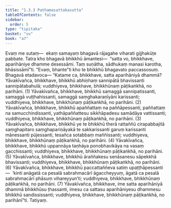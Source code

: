 ```yaml
---
title: "1.3.3 Paṭhamasattakasutta"
tableOfContents: false
sidebar:
  order: 5
type: "tipitaka"
basket: "su"
book: "a7"
---
```



<DynamicBreadcrumb />

<Division number="23" book="a7" bookNo="16" page="412">

<Paragraph number="118" book="a7">
Evaṃ me sutaṃ—  ekaṃ samayaṃ bhagavā rājagahe viharati gijjhakūṭe pabbate. Tatra kho bhagavā bhikkhū āmantesi—  “satta vo, bhikkhave, aparihāniye dhamme desessāmi. Taṃ suṇātha, sādhukaṃ manasi karotha, bhāsissāmī”ti. “Evaṃ, bhante”ti kho te bhikkhū bhagavato paccassosuṃ. Bhagavā etadavoca—
</Paragraph>

<Paragraph number="119" book="a7">
“Katame ca, bhikkhave, satta aparihāniyā dhammā? Yāvakīvañca, bhikkhave, bhikkhū abhiṇhaṃ sannipātā bhavissanti sannipātabahulā; vuddhiyeva, bhikkhave, bhikkhūnaṃ pāṭikaṅkhā, no parihāni. (1)
</Paragraph>

<Paragraph number="120" book="a7">
Yāvakīvañca, bhikkhave, bhikkhū samaggā sannipatissanti, samaggā vuṭṭhahissanti, samaggā saṃghakaraṇīyāni karissanti; vuddhiyeva, bhikkhave, bhikkhūnaṃ pāṭikaṅkhā, no parihāni. (2)
</Paragraph>

<Paragraph number="121" book="a7">
Yāvakīvañca, bhikkhave, bhikkhū apaññattaṃ na paññāpessanti, paññattaṃ na samucchindissanti, yathāpaññattesu sikkhāpadesu samādāya vattissanti; vuddhiyeva, bhikkhave, bhikkhūnaṃ pāṭikaṅkhā, no parihāni. (3)
</Paragraph>

<Paragraph number="122" book="a7">
Yāvakīvañca, bhikkhave, bhikkhū ye te bhikkhū therā rattaññū cirapabbajitā saṃghapitaro saṃghapariṇāyakā te sakkarissanti garuṃ karissanti mānessanti pūjessanti, tesañca sotabbaṃ maññissanti; vuddhiyeva, bhikkhave, bhikkhūnaṃ pāṭikaṅkhā, no parihāni. (4)
</Paragraph>

<Paragraph number="123" book="a7">
Yāvakīvañca, bhikkhave, bhikkhū uppannāya taṇhāya ponobhavikāya na vasaṃ gacchissanti; vuddhiyeva, bhikkhave, bhikkhūnaṃ pāṭikaṅkhā, no parihāni. (5)
</Paragraph>

<Paragraph number="124" book="a7">
Yāvakīvañca, bhikkhave, bhikkhū āraññakesu senāsanesu sāpekkhā bhavissanti; vuddhiyeva, bhikkhave, bhikkhūnaṃ pāṭikaṅkhā, no parihāni. (6)
</Paragraph>

<Paragraph number="125" book="a7">
Yāvakīvañca, bhikkhave, bhikkhū paccattaññeva satiṃ upaṭṭhāpessanti—  ‘kinti anāgatā ca pesalā sabrahmacārī āgaccheyyuṃ, āgatā ca pesalā sabrahmacārī phāsuṃ vihareyyun’ti; vuddhiyeva, bhikkhave, bhikkhūnaṃ pāṭikaṅkhā, no parihāni. (7)
</Paragraph>

<Paragraph number="126" book="a7">
Yāvakīvañca, bhikkhave, ime satta aparihāniyā dhammā bhikkhūsu ṭhassanti, imesu ca sattasu aparihāniyesu dhammesu bhikkhū sandississanti; vuddhiyeva, bhikkhave, bhikkhūnaṃ pāṭikaṅkhā, no parihānī”ti.

</Paragraph>
</Division>

<Paragraph number="127" type="center" book="a7">
Tatiyaṃ.
</Paragraph>